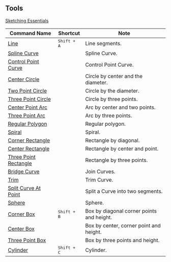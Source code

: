 ## Tools

[Sketching Essentials](tool/sketching-essentials)

| Command Name                                        | Shortcut             | Note                                     |
| --------------------------------------------------- | -------------------- | ---------------------------------------- |
| [Line](tool/line)                                   | <kbd>Shift + A</kbd> | Line segments.                            |
| [Spline Curve](tool/spline-curve)                   |                      | Spline Curve.                             |
| [Control Point Curve](tool/control-point-curve)     |                      | Control Point Curve.                      |
| [Center Circle](tool/center-circle)                 |                      | Circle by center and the diameter.        |
| [Two Point Circle](tool/two-point-circle)           |                      | Circle by the diameter.                   |
| [Three Point Circle](tool/three-point-circle)       |                      | Circle by three points.                   |
| [Center Point Arc](tool/center-point-arc)           |                      | Arc by center and two points.             |
| [Three Point Arc](tool/three-point-arc)             |                      | Arc by three points.                      |
| [Regular Polygon](tool/polygon)                     |                      | Regular polygon.                          |
| [Spiral](tool/spiral)                               |                      | Spiral.                                   |
| [Corner Rectangle](tool/corner-rectangle)           |                      | Rectangle by diagonal.                    |
| [Center Rectangle](tool/center-rectangle)           |                      | Rectangle by center and point.            |
| [Three Point Rectangle](tool/three-point-rectangle) |                      | Rectangle by three points.                |
| [Bridge Curve](sketch/bridge#bridge-curve)          |                      | Join Curves.                              |
| [Trim](sketch/trim)                                 |                      | Trim Curve.                               |
| [Split Curve At Point](sketch/split-segment)        |                      | Split a Curve into two segments.          |
| [Sphere](tool/sphere)                               |                      | Sphere.                                   |
| [Corner Box](tool/corner-box)                       | <kbd>Shift + B</kbd> | Box by diagonal corner points and height. |
| [Center Box](tool/center-box)                       |                      | Box by center, corner point and height.   |
| [Three Point Box](tool/three-point-box)             |                      | Box by three points and height.           |
| [Cylinder](tool/cylinder)                           | <kbd>Shift + C</kbd> | Cylinder.                                 |







